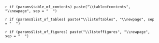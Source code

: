 \begin{titlepage}
	
	\raggedleft
	\rule{2pt}{\textheight}
	\hspace{0.01\textwidth}
	\rotatebox[origin=lt]{90}{\red\Huge\textbf{`r paste(params$border)`}}
	\rule{2pt}{\textheight}
	\hspace{0.05\textwidth}
	\parbox[b]{0.75\textwidth}{
		
		{\Huge\bfseries `r paste(params$title)`}\\[2\baselineskip]
		{\large\textit{`r paste(params$company)`}}\\[4\baselineskip]
		{\Large\textsc{`r paste(params$department)`}}
		
		\vspace{0.5\textheight} 
		
		{\noindent \includegraphics[width=7cm]{images/logo.png}}\\[\baselineskip]
	}

\end{titlepage}

\fancyhead[LO,LE]{\includegraphics[width=2cm]{images/logo.png}}
\fancyhead[RO,RE]{`r paste(params$company)`}
\fancyfoot[LO,LE]{`r paste(params$department)`}
\fancyfoot[RO,RE]{\thepage}

`r if (params$table_of_contents) paste("\\tableofcontents", "\\newpage", sep = "  ")`

`r if (params$list_of_tables) paste("\\listoftables", "\\newpage", sep = "  ")`

`r if (params$list_of_figures) paste("\\listoffigures", "\\newpage", sep = "  ")`

